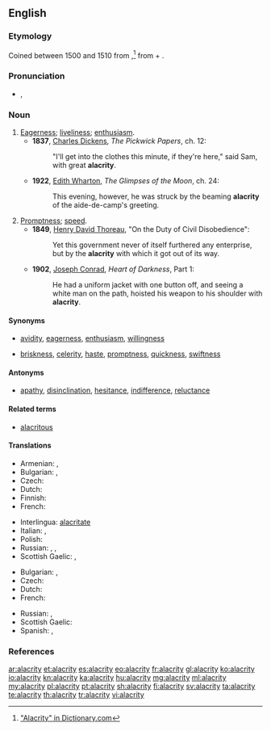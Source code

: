 {{was wotd|2009|May|2}}
==English==

===Etymology===
Coined between 1500 and 1510 from {{etyl|la}} {{term|alacritas|alacritās|lang=la}},<ref>[http://dictionary.reference.com/browse/alacrity "Alacrity" in Dictionary.com]</ref> from {{term|alacer||brisk|lang=la}} + {{term|-itas||-ity|lang=la}}.

===Pronunciation===
* {{a|UK|US}} {{IPA|/əˈlæk.ɹɪ.ti/|/əˈlæk.ɹə.ti/}}, {{X-SAMPA|/@"l{k.rI.ti/}}
*: {{audio|en-us-alacrity.ogg|Audio (US)}}

===Noun===
{{en-noun|alacrities}}

# [[eagerness|Eagerness]]; [[liveliness]]; [[enthusiasm]].
#* '''1837''', [[w:Charles Dickens|Charles Dickens]], ''The Pickwick Papers'', ch. 12:
#*: "I'll get into the clothes this minute, if they're here," said Sam, with great '''alacrity'''.
#* '''1922''', [[w:Edith Wharton|Edith Wharton]], ''The Glimpses of the Moon'', ch. 24:
#*: This evening, however, he was struck by the beaming '''alacrity''' of the aide-de-camp's greeting.
# [[promptness|Promptness]]; [[speed]].
#* '''1849''', [[w:Henry David Thoreau|Henry David Thoreau]], "On the Duty of Civil Disobedience":
#*: Yet this government never of itself furthered any enterprise, but by the '''alacrity''' with which it got out of its way.
#* '''1902''', [[w:Joseph Conrad|Joseph Conrad]], ''Heart of Darkness'', Part 1:
#*: He had a uniform jacket with one button off, and seeing a white man on the path, hoisted his weapon to his shoulder with '''alacrity'''.

====Synonyms====
* {{sense|eagerness}} [[avidity]], [[eagerness]], [[enthusiasm]], [[willingness]]
* {{sense|promptness}} [[briskness]], [[celerity]], [[haste]], [[promptness]], [[quickness]], [[swiftness]]

====Antonyms====
* {{sense|eagerness}} [[apathy]], [[disinclination]], [[hesitance]], [[indifference]], [[reluctance]]

====Related terms====
* [[alacritous]]

====Translations====
{{trans-top|eagerness}}
* Armenian: {{t-|hy|պատրաստակամություն|tr=patrastakamut’yun}},  {{t-|hy|աշխուժություն|tr=ašxužut’yun}}
* Bulgarian: {{t+|bg|готовност}},  {{t+|bg|усърдие}}
* Czech: {{t-|cs|čilost|f}}
* Dutch: {{t+|nl|bereidwilligheid}}
* Finnish: {{t+|fi|into}}
* French: {{t+|fr|empressement|m}}
{{trans-mid}}
* Interlingua: [[alacritate]]
* Italian: {{t-|it|alacrità|f}}, {{t-|it|solerzia|f}}
* Polish: {{t-|pl|skwapliwość|f}}
* Russian: {{t+|ru|готовность|f|tr=gotóvnost’}},  {{t+|ru|живость|f|tr=žívost’}},  {{t+|ru|рвение|n|tr=rvénie}}
* Scottish Gaelic: {{t-|gd|sunnd|f|xs=Scottish Gaelic}}, {{t-|gd|sùrd|m|xs=Scottish Gaelic}}
{{trans-bottom}}

{{trans-top|promptness}}
* Bulgarian: {{t+|bg|живост}},  {{t+|bg|пъргавост}}
* Czech: {{t-|cs|hbitost|f}}
* Dutch: {{t-|nl|vlugheid}}
* French: {{t+|fr|rapidité|f}}
{{trans-mid}}
* Russian: {{t+|ru|расторопность|f|tr=rastorópnost’}},  {{t+|ru|проворство|n|tr=provórstvo}}
* Scottish Gaelic: {{t-|gd|sgiobaltachd|f|xs=Scottish Gaelic}}
* Spanish: {{t+|es|alacridad|f}}, {{t+|es|presteza|f}}
{{trans-bottom}}

===References===
<references/>

[[ar:alacrity]]
[[et:alacrity]]
[[es:alacrity]]
[[eo:alacrity]]
[[fr:alacrity]]
[[gl:alacrity]]
[[ko:alacrity]]
[[io:alacrity]]
[[kn:alacrity]]
[[ka:alacrity]]
[[hu:alacrity]]
[[mg:alacrity]]
[[ml:alacrity]]
[[my:alacrity]]
[[pl:alacrity]]
[[pt:alacrity]]
[[sh:alacrity]]
[[fi:alacrity]]
[[sv:alacrity]]
[[ta:alacrity]]
[[te:alacrity]]
[[th:alacrity]]
[[tr:alacrity]]
[[vi:alacrity]]